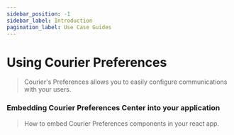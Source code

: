 ```yaml
---
sidebar_position: -1
sidebar_label: Introduction
pagination_label: Use Case Guides
---
```



# Using Courier Preferences

> Courier's Preferences allows you to easily configure communications with your users.

### Embedding Courier Preferences Center into your application
 
> How to embed Courier Preferences components in your react app. 
